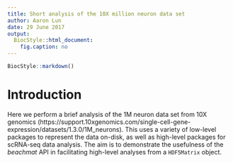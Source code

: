 ```yaml
---
title: Short analysis of the 10X million neuron data set
author: Aaron Lun
date: 29 June 2017
output: 
  BiocStyle::html_document:
    fig.caption: no 
---
```


```r
BiocStyle::markdown()
```

# Introduction

Here we perform a brief analysis of the 1M neuron data set from 10X genomics (https://support.10xgenomics.com/single-cell-gene-expression/datasets/1.3.0/1M_neurons).
This uses a variety of low-level packages to represent the data on-disk, as well as high-level packages for scRNA-seq data analysis.
The aim is to demonstrate the usefulness of the _beachmat_ API in facilitating high-level analyses from a `HDF5Matrix` object.

